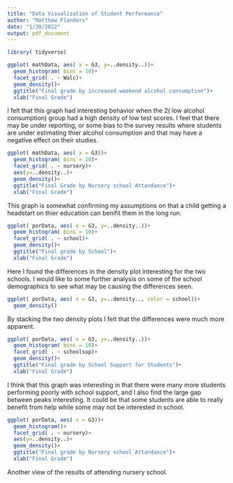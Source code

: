 ```yaml
---
title: "Data Visualization of Student Performance"
author: "Matthew Flanders"
date: "1/30/2022"
output: pdf_document
---
```


```r
library( tidyverse)
```

\newpage
```r

ggplot( mathData, aes( x = G3, y=..density..))+
  geom_histogram( bins = 10)+
  facet_grid( . ~ Walc)+
  geom_density()+
  ggtitle("Final grade by increased weekend alcohol consumption")+
  xlab("Final Grade")
```
\newpage
I felt that this graph had interesting behavior when the 2( low alcohol consumption) group had a high density of low test scores. I feel that there may be under reporting, or some bias to the survey results where students are under estimating thier alcohol consumption and that may have a negative effect on their studies.  
\newpage
```r

ggplot( mathData, aes( x = G3))+
  geom_histogram( bins = 10)+
  facet_grid( . ~ nursery)+
  aes(y=..density..)+
  geom_density()+
  ggtitle("Final Grade by Nursery school Attandance")+
  xlab("Final Grade")

```
\newpage
This graph is somewhat confirming my assumptions on that a child getting a headstart on thier education can benifit them in the long run. 
\newpage

```r
ggplot( porData, aes( x = G3, y=..density..))+
  geom_histogram( bins = 10)+
  facet_grid( . ~ school)+
  geom_density()+
  ggtitle("Final grade by School")+
  xlab("Final Grade")
```
\newpage
Here I found the differences in the density plot interesting for the two schools. I would like to some further analysis on some of the school demographics to see what may be causing the differences seen.
\newpage
```r
ggplot( porData, aes( x = G3, y=..density.., color = school))+
  geom_density()
```
\newpage
By stacking the two density plots I felt that the differences were much more apparent. 
\newpage
```r

ggplot( porData, aes( x = G3, y=..density..))+
  geom_histogram( bins = 10)+
  facet_grid( . ~ schoolsup)+
  geom_density()+
  ggtitle("Final grade by School Support for Students")+
  xlab("Final Grade")

```
\newpage
I think that this graph was interesting in that there were many more students performing poorly with school support, and I also find the large gap between peaks interesting. It could be that some students are able to really benefit from help while some may not be interested in school.
\newpage
```r

ggplot( porData, aes( x = G3))+
  geom_histogram()+
  facet_grid( . ~ nursery)+
  aes(y=..density..)+
  geom_density()+
  ggtitle("Final grade by Nursery school Attandance")+
  xlab("Final Grade")

```
\newpage
Another view of the results of attending nursery school. 
